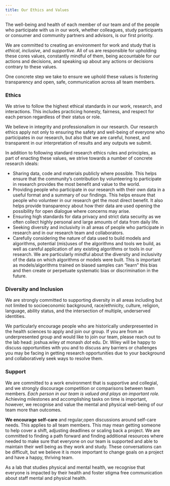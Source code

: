 ```yaml
---
title: Our Ethics and Values
---
```


The well-being and health of each member of our team and of the people
who participate with us in our work, whether colleagues, study
participants or consumer and community partners and advisors, is our
first priority.

We are committed to creating an environment for work and study that is
*ethical*, *inclusive*, and *supportive*. All of us are
responsible for upholding these cores values, constantly mindful of
them, being accountable for our actions and decisions, and speaking up
about any actions or decisions contrary to these values.

One concrete step we take to ensure we uphold these values is
fostering transparency and open, safe, communication across all team
members.

### Ethics

We strive to follow the highest ethical standards in our work,
research, and interactions. This includes practicing honesty,
fairness, and respect for each person regardless of their status or
role. 

We believe in integrity and professionalism in our research. Our
research ethics apply not only to ensuring the safety and well-being
of everyone who participates in our research, but also that we are
careful, honest, and transparent in our interpretation of results and
any outputs we submit.

In addition to following standard research ethics rules and
principles, as part of enacting these values, we strive towards a
number of concrete research ideals:

- Sharing data, code and materials publicly where possible. This helps
  ensure that the community's contribution by volunteering to
  participate in research provides the most benefit and value to the
  world.
- Providing people who participate in our research with their own data
  in a useful format and a summary of our findings. This helps ensure
  that people who volunteer in our research get the most direct
  benefit. It also helps provide transparency about how their data are
  used opening the possibility for open dialogue where concerns may
  arise.
- Ensuring high standards for data privacy and strict data security as
  we often collect highly personal and large amounts of data from
  daily life.
- Seeking diversity and inclusivity in all areas of people who
  participate in research and in our research team and collaborators.  
- Carefully considering the nature of data used to build models and
  algorithms, potential (mis)uses of the algorithms and tools we
  build, as well as careful application of any existing algorithms or
  tools in our research. We are particularly mindful about the
  diversity and inclusivity of the data on which algorithms or models
  were built. This is important as models/algorithms trained on biased
  samples can "learn" this bias and then create or perpetuate
  systematic bias or discrimination in the future.

### Diversity and Inclusion

We are strongly committed to supporting diversity in all areas
including but not limited to socioeconomic background, race/ethnicity,
culture, religion, language, ability status, and the intersection of
multiple, underserved identities.

We particularly encourage people who are historically underpresented
in the health sciences to apply and join our group. If you are from an
underpresented group and would like to join our team, please reach out
to the lab head: <span class="fa fa-envelope"></span> joshua.wiley
_at_ monash _dot_ edu. Dr. Wiley will be happy to discuss
opportunities with you and to discuss any barriers or challenges you
may be facing in getting research opportunities due to your background
and collaboratively seek ways to resolve them.

### Support

We are committed to a work environment that is supportive and
collegial, and we strongly discourage competition or comparisons
between team members.
*Each person in our team is valued and plays an important role.*
Achieving milestones and accomplishing tasks on time is important,
however, we recognise and value the mental and physical well-being of
our team more than outcomes.

**We encourage self-care** and regular,open discussions around
self-care needs. This applies to all team members. This may
mean getting someone to help cover a shift, adjusting deadlines or
scaling back a project. We are committed to finding a path forward and
finding additional resources where needed to make sure that everyone
on our team is supported and able to maintain their well being as they
work and study. These conversations can be difficult, but we believe
it is more important to change goals on a project and have a happy,
thriving team.

As a lab that studies physical and mental health, we recognise that
everyone is impacted by their health and foster stigma free
communication about staff mental and physical health.
